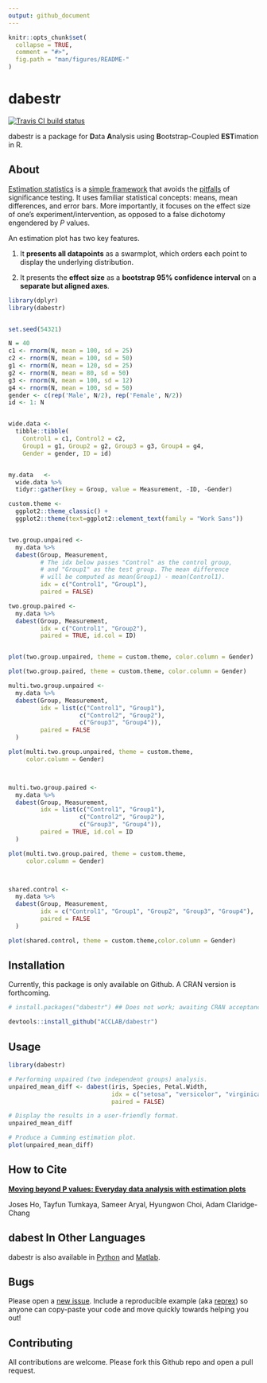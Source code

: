```yaml
---
output: github_document
---
```


<!-- README.md is generated from README.Rmd. Please edit that file -->

```r
knitr::opts_chunk$set(
  collapse = TRUE,
  comment = "#>",
  fig.path = "man/figures/README-"
)
```

# dabestr

[![Travis CI build status](https://img.shields.io/travis/com/ACCLAB/dabestr/master.svg)](https://travis-ci.com/ACCLAB/dabestr/)


dabestr is a package for **D**ata **A**nalysis using **B**ootstrap-Coupled **EST**imation in R.

## About

[Estimation statistics](https://en.wikipedia.org/wiki/Estimation_statistics "Estimation Stats on Wikipedia") is a [simple framework](https://thenewstatistics.com/itns/ "Introduction to the New Statistics") that avoids the [pitfalls](https://www.nature.com/articles/nmeth.3288 "The fickle P value generates irreproducible results, Halsey et al 2015") of significance testing. It uses familiar statistical concepts: means, mean differences, and error bars. More importantly, it focuses on the effect size of one's experiment/intervention, as opposed to a false dichotomy engendered by _P_ values.

An estimation plot has two key features.

1. It **presents all datapoints** as a swarmplot, which orders each point to display the underlying distribution.

2. It presents the **effect size** as a **bootstrap 95% confidence interval** on a **separate but aligned axes**.

```r

library(dplyr)
library(dabestr)


set.seed(54321)

N = 40
c1 <- rnorm(N, mean = 100, sd = 25)
c2 <- rnorm(N, mean = 100, sd = 50)
g1 <- rnorm(N, mean = 120, sd = 25)
g2 <- rnorm(N, mean = 80, sd = 50)
g3 <- rnorm(N, mean = 100, sd = 12)
g4 <- rnorm(N, mean = 100, sd = 50)
gender <- c(rep('Male', N/2), rep('Female', N/2))
id <- 1: N


wide.data <- 
  tibble::tibble(
    Control1 = c1, Control2 = c2,
    Group1 = g1, Group2 = g2, Group3 = g3, Group4 = g4,
    Gender = gender, ID = id)


my.data   <- 
  wide.data %>%
  tidyr::gather(key = Group, value = Measurement, -ID, -Gender)

```



```r

custom.theme <- 
  ggplot2::theme_classic() +
  ggplot2::theme(text=ggplot2::element_text(family = "Work Sans"))


two.group.unpaired <- 
  my.data %>%
  dabest(Group, Measurement, 
         # The idx below passes "Control" as the control group, 
         # and "Group1" as the test group. The mean difference
         # will be computed as mean(Group1) - mean(Control1).
         idx = c("Control1", "Group1"), 
         paired = FALSE)

two.group.paired <- 
  my.data %>%
  dabest(Group, Measurement, 
         idx = c("Control1", "Group2"), 
         paired = TRUE, id.col = ID)


plot(two.group.unpaired, theme = custom.theme, color.column = Gender)

plot(two.group.paired, theme = custom.theme, color.column = Gender)

``` 



```r

multi.two.group.unpaired <- 
  my.data %>%
  dabest(Group, Measurement, 
         idx = list(c("Control1", "Group1"), 
                    c("Control2", "Group2"),
                    c("Group3", "Group4")),
         paired = FALSE
  )

plot(multi.two.group.unpaired, theme = custom.theme,
     color.column = Gender)



multi.two.group.paired <- 
  my.data %>%
  dabest(Group, Measurement, 
         idx = list(c("Control1", "Group1"), 
                    c("Control2", "Group2"),
                    c("Group3", "Group4")),
         paired = TRUE, id.col = ID
  )

plot(multi.two.group.paired, theme = custom.theme,
     color.column = Gender)



shared.control <- 
  my.data %>%
  dabest(Group, Measurement, 
         idx = c("Control1", "Group1", "Group2", "Group3", "Group4"),
         paired = FALSE
  )

plot(shared.control, theme = custom.theme,color.column = Gender)

```



## Installation

Currently, this package is only available on Github. A CRAN version is forthcoming.

```r
# install.packages("dabestr") ## Does not work; awaiting CRAN acceptance.

devtools::install_github("ACCLAB/dabestr")
```

## Usage

```r
library(dabestr)

# Performing unpaired (two independent groups) analysis.
unpaired_mean_diff <- dabest(iris, Species, Petal.Width,
                             idx = c("setosa", "versicolor", "virginica"),
                             paired = FALSE)

# Display the results in a user-friendly format.
unpaired_mean_diff

# Produce a Cumming estimation plot.
plot(unpaired_mean_diff)
```

## How to Cite

[**Moving beyond P values: Everyday data analysis with estimation plots**](https://doi.org/10.1101/377978 "Our BioRxiv preprint")

Joses Ho, Tayfun Tumkaya, Sameer Aryal, Hyungwon Choi, Adam Claridge-Chang

## dabest In Other Languages

dabestr is also available in [Python](https://github.com/ACCLAB/DABEST-python "DABEST-Python on Github") and [Matlab](https://github.com/ACCLAB/DABEST-Matlab "DABEST-Matlab on Github").

## Bugs

Please open a [new issue](https://github.com/ACCLAB/dabestr/issues/new). Include a reproducible example (aka [reprex](https://www.tidyverse.org/help/)) so anyone can copy-paste your code and move quickly towards helping you out!

## Contributing

All contributions are welcome. Please fork this Github repo and open a pull request.
